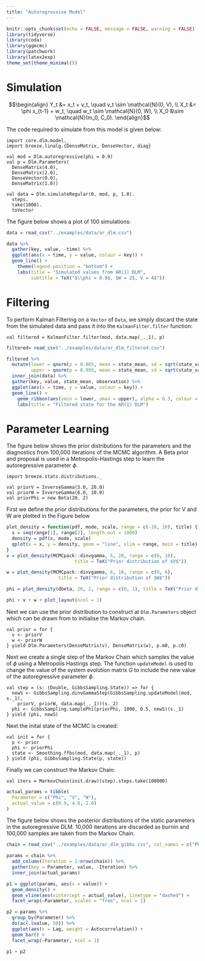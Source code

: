 ```yaml
---
title: "Autoregressive Model"
---
```


```r
knitr::opts_chunk$set(echo = FALSE, message = FALSE, warning = FALSE)
library(tidyverse)
library(coda)
library(ggmcmc)
library(patchwork)
library(latex2exp)
theme_set(theme_minimal())
```

# Simulation

$$\begin{align}
Y_t &= x_t + v_t, \quad v_t \sim \mathcal{N}(0, V), \\
X_t &= \phi x_{t-1} + w_t, \quad w_t \sim \mathcal{N}(0, W), \\
X_0 &\sim \mathcal{N}(m_0, C_0).
\end{align}$$

The code required to simulate from this model is given below:

```tut:silent
import core.dlm.model._
import breeze.linalg.{DenseMatrix, DenseVector, diag}

val mod = Dlm.autoregressive(phi = 0.9)
val p = Dlm.Parameters(
  DenseMatrix(4.0), 
  DenseMatrix(2.0), 
  DenseVector(0.0), 
  DenseMatrix(1.0))

val data = Dlm.simulateRegular(0, mod, p, 1.0).
  steps.
  take(1000).
  toVector
```

The figure below shows a plot of 100 simulations:

```r
data = read_csv("../examples/data/ar_dlm.csv")

data %>%
  gather(key, value, -time) %>%
  ggplot(aes(x = time, y = value, colour = key)) +
  geom_line() +
    theme(legend.position = "bottom") +
    labs(title = "Simulated values from AR(1) DLM",
         subtitle = TeX("$\\phi = 0.9$, $W = 2$, V = 4$"))
```

# Filtering

To perform Kalman Filtering on a `Vector` of `Data`, we simply discard the state from the simulated data and pass it into the `KalmanFilter.filter` function:

```tut:silent
val filtered = KalmanFilter.filter(mod, data.map(_._1), p)
```

```r
filtered= read_csv("../examples/data/ar_dlm_filtered.csv")

filtered %>%
  mutate(lower = qnorm(p = 0.005, mean = state_mean, sd = sqrt(state_variance)),
         upper = qnorm(p = 0.995, mean = state_mean, sd = sqrt(state_variance))) %>%
  inner_join(data) %>%
  gather(key, value, state_mean, observation) %>%
  ggplot(aes(x = time, y = value, colour = key)) +
  geom_line() +
    geom_ribbon(aes(ymin = lower, ymax = upper), alpha = 0.3, colour = NA) +
    labs(title = "Filtered state for the AR(1) DLM")
```

# Parameter Learning

The figure below shows the prior distributions for the parameters and the diagnostics from 100,000 iterations of the MCMC algorithm. A Beta prior and proposal is used in a Metropolis-Hastings step to learn the autoregressive parameter $\phi$.

```tut:silent
import breeze.stats.distributions._

val priorV = InverseGamma(5.0, 20.0)
val priorW = InverseGamma(6.0, 10.0)
val priorPhi = new Beta(20, 2)
```

First we define the prior distributions for the parameters, the prior for V and W are plotted in the Figure below

```r
plot_density = function(pdf, mode, scale, range = c(-10, 10), title) {
  x = seq(range[1], range[2], length.out = 1000)
  density = pdf(x, mode, scale)
  qplot(x = x, y = density, geom = "line", xlim = range, main = title)
}
v = plot_density(MCMCpack::dinvgamma, 5, 20, range = c(0, 10),
                         title = TeX("Prior distribution of $V$"))

w = plot_density(MCMCpack::dinvgamma, 6, 10, range = c(0, 6), 
                   title = TeX("Prior distribution of $W$"))

phi = plot_density(dbeta, 20, 2, range = c(0, 1), title = TeX("Prior distribution of $\\phi$"))

phi + v + w + plot_layout(ncol = 1)
```

Next we can use the prior distribution to construct at `Dlm.Parameters` object which can be drawn from to initialise the Markov chain.

```tut:silent
val prior = for {
  v <- priorV
  w <- priorW
} yield Dlm.Parameters(DenseMatrix(v), DenseMatrix(w), p.m0, p.c0)
```

Next we create a single step of the Markov Chain which samples the value of $\phi$ using a Metropolis Hastings step. The function `updateModel` is used to change the value of the system evolution matrix $G$ to include the new value of the autoregressive parameter $\phi$. 

```tut:silent
val step = (s: (Double, GibbsSampling.State)) => for {
  newS <- GibbsSampling.dinvGammaStep(GibbsSampling.updateModel(mod, s._1),
    priorV, priorW, data.map(_._1))(s._2)
  phi <- GibbsSampling.samplePhi(priorPhi, 1000, 0.5, newS)(s._1)
} yield (phi, newS)
```

Next the inital state of the MCMC is created:

```tut:silent
val init = for {
  p <- prior
  phi <- priorPhi
  state <- Smoothing.ffbs(mod, data.map(_._1), p)
} yield (phi, GibbsSampling.State(p, state))
```

Finally we can construct the Markov Chain:

```tut:silent
val iters = MarkovChain(init.draw)(step).steps.take(100000)
```

```r
actual_params = tibble(
  Parameter = c("Phi", "V", "W"),
  actual_value = c(0.9, 4.0, 2.0)
)
```

The figure below shows the posterior distributions of the static parameters in the autoregressive DLM. 10,000 iterations are discarded as burnin and 100,000 samples are taken from the Markov Chain.

```r
chain = read_csv("../examples/data/ar_dlm_gibbs.csv", col_names = c("Phi", "V", "W"), skip = 10000)

params = chain %>%
  add_column(Iteration = 1:nrow(chain)) %>%
  gather(key = Parameter, value, -Iteration) %>%
  inner_join(actual_params)

p1 = ggplot(params, aes(x = value)) +
  geom_density() +
  geom_vline(aes(xintercept = actual_value), linetype = "dashed") +
  facet_wrap(~Parameter, scales = "free", ncol = 1)

p2 = params %>%
  group_by(Parameter) %>%
  do(ac(.$value, 50)) %>%
  ggplot(aes(x = Lag, weight = Autocorrelation)) +
  geom_bar() +
  facet_wrap(~Parameter, ncol = 1)

p1 + p2
```
